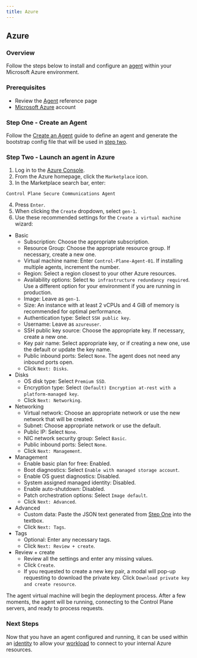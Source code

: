 ```yaml
---
title: Azure
---
```


## Azure

### Overview

Follow the steps below to install and configure an [agent](/reference/agent) within your Microsoft Azure environment.

### Prerequisites

- Review the [Agent](/reference/agent) reference page
- [Microsoft Azure](https://azure.com) account

### Step One - Create an Agent

Follow the [Create an Agent](/guides/agent) guide to define an agent and generate the bootstrap config file that will be used in
[step two](#step-two-launch-an-agent-in-azure).

### Step Two - Launch an agent in Azure

1. Log in to the [Azure Console](https://portal.azure.com).
2. From the Azure homepage, click the `Marketplace` icon.
3. In the Marketplace search bar, enter:

```
Control Plane Secure Communications Agent
```

4. Press `Enter`.
5. When clicking the `Create` dropdown, select `gen-1`.
6. Use these recommended settings for the `Create a virtual machine` wizard:

- Basic
  - Subscription: Choose the appropriate subscription.
  - Resource Group: Choose the appropriate resource group. If necessary, create a new one.
  - Virtual machine name: Enter `Control-Plane-Agent-01`. If installing multiple agents, increment the number.
  - Region: Select a region closest to your other Azure resources.
  - Availability options: Select `No infrastructure redundancy required`. Use a different option for your environment if you are running in production.
  - Image: Leave as `gen-1`.
  - Size: An instance with at least 2 vCPUs and 4 GiB of memory is recommended for optimal performance.
  - Authentication type: Select `SSH public key`.
  - Username: Leave as `azureuser`.
  - SSH public key source: Choose the appropriate key. If necessary, create a new one.
  - Key pair name: Select appropriate key, or if creating a new one, use the default or update the key name.
  - Public inbound ports: Select `None`. The agent does not need any inbound ports open.
  - Click `Next: Disks`.
- Disks
  - OS disk type: Select `Premium SSD`.
  - Encryption type: Select `(Default) Encryption at-rest with a platform-managed key`.
  - Click `Next: Networking`.
- Networking
  - Virtual network: Choose an appropriate network or use the new network that will be created.
  - Subnet: Choose appropriate network or use the default.
  - Public IP: Select `None`.
  - NIC network security group: Select `Basic`.
  - Public inbound ports: Select `None`.
  - Click `Next: Management`.
- Management
  - Enable basic plan for free: Enabled.
  - Boot diagnostics: Select `Enable with managed storage account`.
  - Enable OS guest diagnostics: Disabled.
  - System assigned managed identity: Disabled.
  - Enable auto-shutdown: Disabled.
  - Patch orchestration options: Select `Image default`.
  - Click `Next: Advanced`.
- Advanced
  - Custom data: Paste the JSON text generated from [Step One](#step-one-create-an-agent-2) into the textbox.
  - Click `Next: Tags`.
- Tags
  - Optional: Enter any necessary tags.
  - Click `Next: Review + create`.
- Review + create
  - Review all the settings and enter any missing values.
  - Click `Create`.
  - If you requested to create a new key pair, a modal will pop-up requesting to download the private key. Click `Download private key and create resource`.

The agent virtual machine will begin the deployment process. After a few moments, the agent will be running, connecting to the Control Plane servers, and ready to process requests.

### Next Steps

Now that you have an agent configured and running, it can be used within an [identity](/reference/identity) to allow your
[workload](/reference/workload) to connect to your internal Azure resources.